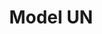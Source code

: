 ﻿---
title: "Model UN"
description: "Thoughts and experiences from my Model UN participation."
image: "/images/ARC-UN-Club.jpg"
gradientFrom: "#0ea5e9"
gradientTo: "#0284c7"
link: "#"
cta: "Join Us"
order: 4
---
